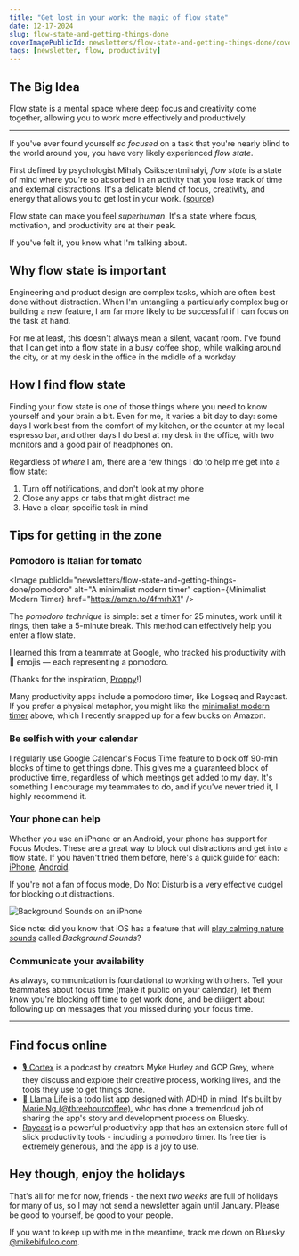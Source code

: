 ```yaml
---
title: "Get lost in your work: the magic of flow state"
date: 12-17-2024
slug: flow-state-and-getting-things-done
coverImagePublicId: newsletters/flow-state-and-getting-things-done/cover
tags: [newsletter, flow, productivity]
---
```


## The Big Idea

Flow state is a mental space where deep focus and creativity come together, allowing you to work more effectively and productively.

---

If you've ever found yourself _so focused_ on a task that you're nearly blind to the world around you, you have very likely experienced _flow state_.

First defined by psychologist Mihaly Csikszentmihalyi, _flow state_ is a state of mind where you're so absorbed in an activity that you lose track of time and external distractions. It's a delicate blend of focus, creativity, and energy that allows you to get lost in your work. ([source](https://en.wikipedia.org/wiki/Flow_(psychology)))

Flow state can make you feel _superhuman_. It's a state where focus, motivation, and productivity are at their peak.

If you've felt it, you know what I'm talking about.

## Why flow state is important

Engineering and product design are complex tasks, which are often best done without distraction. When I'm untangling a particularly complex bug or building a new feature, I am far more likely to be successful if I can focus on the task at hand.

For me at least, this doesn't always mean a silent, vacant room. I've found that I can get into a flow state in a busy coffee shop, while walking around the city, or at my desk in the office in the mdidle of a workday

## How I find flow state

Finding your flow state is one of those things where you need to know yourself and your brain a bit. Even for me, it varies a bit day to day: some days I work best from the comfort of my kitchen, or the counter at my local espresso bar, and other days I do best at my desk in the office, with two monitors and a good pair of headphones on.

Regardless of _where_ I am, there are a few things I do to help me get into a flow state:

1. Turn off notifications, and don't look at my phone
2. Close any apps or tabs that might distract me
3. Have a clear, specific task in mind

## Tips for getting in the zone

### Pomodoro is Italian for tomato

<Image
  publicId="newsletters/flow-state-and-getting-things-done/pomodoro"
  alt="A minimalist modern timer"
  caption={<Link href="https://amzn.to/4fmrhX1">Minimalist Modern Timer</Link>}
  href="https://amzn.to/4fmrhX1"
/>

The _pomodoro technique_ is simple: set a timer for 25 minutes, work until it rings, then take a 5-minute break. This method can effectively help you enter a flow state.

I learned this from a teammate at Google, who tracked his productivity with 🍅 emojis — each representing a pomodoro.

(Thanks for the inspiration, [Proppy](https://bsky.app/profile/proppy.bsky.social)!)

Many productivity apps include a pomodoro timer, like Logseq and Raycast. If you prefer a physical metaphor, you might like the [minimalist modern timer](https://amzn.to/4fmrhX1) above, which I recently snapped up for a few bucks on Amazon.


### Be selfish with your calendar

I regularly use Google Calendar's Focus Time feature to block off 90-min blocks of time to get things done. This gives me a guaranteed block of productive time, regardless of which meetings get added to my day. It's something I encourage my teammates to do, and if you've never tried it, I highly recommend it.

### Your phone can help

Whether you use an iPhone or an Android, your phone has support for Focus Modes. These are a great way to block out distractions and get into a flow state. If you haven't tried them before, here's a quick guide for each: [iPhone](https://www.theverge.com/23355242/ios-16-focus-modes-how-to-apple-iphone), [Android](https://www.androidcentral.com/phones/how-to-set-up-focus-mode-in-android-13).

If you're not a fan of focus mode, Do Not Disturb is a very effective cudgel for blocking out distractions.

<Image
  publicId="newsletters/flow-state-and-getting-things-done/background-sounds"
  alt="Background Sounds on an iPhone"
/>

Side note: did you know that iOS has a feature that will [play calming nature sounds](https://support.apple.com/en-us/109346) called _Background Sounds_?

### Communicate your availability

As always, communication is foundational to working with others. Tell your teammates about focus time (make it public on your calendar), let them know you're blocking off time to get work done, and be diligent about following up on messages that you missed during your focus time.

---

## Find focus online

- [🎙️ Cortex](http://cortex.fm/) is a podcast by creators Myke Hurley and GCP Grey, where they discuss and explore their creative process, working lives, and the tools they use to get things done.
- [🦙 Llama Life](https://llamalife.co/) is a todo list app designed with ADHD in mind. It's built by [Marie Ng (@threehourcoffee)](https://bsky.app/profile/threehourcoffee.bsky.social), who has done a tremendoud job of sharing the app's story and development process on Bluesky.
- [Raycast](https://www.raycast.com/) is a powerful productivity app that has an extension store full of slick productivity tools - including a pomodoro timer. Its free tier is extremely generous, and the app is a joy to use.

## Hey though, enjoy the holidays

That's all for me for now, friends - the next _two weeks_ are full of holidays for many of us, so I may not send a newsletter again until January. Please be good to yourself, be good to your people.

If you want to keep up with me in the meantime, track me down on Bluesky [@mikebifulco.com](https://bsky.app/profile/mikebifulco.com).
